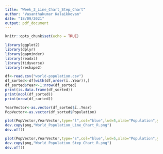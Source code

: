 ```yaml
---
title: "Week_3_Line_Chart_Step_Chart"
author: "Vasanthakumar Kalaikkovan"
date: "18/09/2021"
output: pdf_document
---
```


```r
knitr::opts_chunk$set(echo = TRUE)
```

```r
library(ggplot2)
library(dplyr)
library(gapminder)
library(readxl)
library(tidyverse)
library(reshape2)
```

```r
df<-read.csv("world-population.csv")
df_sorted<-df[with(df,order(ï..Year)),]
df_sorted$Year<-1:nrow(df_sorted)
print(is.data.frame(df_sorted))
print(ncol(df_sorted))
print(nrow(df_sorted))

YearVector<-as.vector(df_sorted$ï..Year)
PopVector<-as.vector(df_sorted$Population)
```

```r
plot(PopVector,YearVector,type="l",col="blue",lwd=5,xlab="Population",ylab="Year",main="World Population")
dev.copy(png,"World_Population_Line_Chart_R.png")
dev.off()
```

```r
plot(PopVector,YearVector,type="s",col="blue",lwd=5,xlab="Population",ylab="Year",main="World Population")
dev.copy(png,"World_Population_Step_Chart_R.png")
dev.off()
```